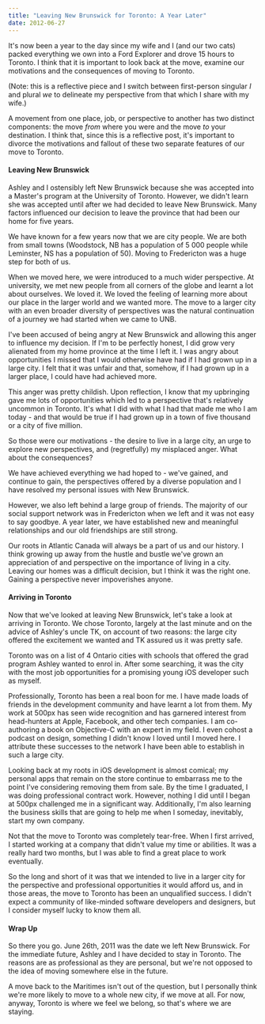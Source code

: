 ```yaml
---
title: "Leaving New Brunswick for Toronto: A Year Later"
date: 2012-06-27
---
```



It's now been a year to the day since my wife and I (and our two cats) packed everything we own into a Ford Explorer and drove 15 hours to Toronto. I think that it is important to look back at the move, examine our motivations and the consequences of moving to Toronto.





(Note: this is a reflective piece and I switch between first-person singular _I_ and plural _we_ to delineate my perspective from that which I share with my wife.)

A movement from one place, job, or perspective to another has two distinct components: the move _from_ where you were and the move _to_ your destination. I think that, since this is a reflective post, it's important to divorce the motivations and fallout of these two separate features of our move to Toronto.

#### Leaving New Brunswick

Ashley and I ostensibly left New Brunswick because she was accepted into a Master's program at the University of Toronto. However, we didn't learn she was accepted until after we had decided to leave New Brunswick. Many factors influenced our decision to leave the province that had been our home for five years.

We have known for a few years now that we are city people. We are both from small towns (Woodstock, NB has a population of 5 000 people while Leminster, NS has a population of 50). Moving to Fredericton was a huge step for both of us.

When we moved here, we were introduced to a much wider perspective. At university, we met new people from all corners of the globe and learnt a lot about ourselves. We loved it. We loved the feeling of learning more about our place in the larger world and we wanted more. The move to a larger city with an even broader diversity of perspectives was the natural continuation of a journey we had started when we came to UNB.

I've been accused of being angry at New Brunswick and allowing this anger to influence my decision. If I'm to be perfectly honest, I did grow very alienated from my home province at the time I left it. I was angry about opportunities I missed that I would otherwise have had if I had grown up in a large city. I felt that it was unfair and that, somehow, if I had grown up in a larger place, I could have had achieved more.

This anger was pretty childish. Upon reflection, I know that my upbringing gave me lots of opportunities which led to a perspective that's relatively uncommon in Toronto. It's what I did with what I had that made me who I am today - and that would be true if I had grown up in a town of five thousand or a city of five million.

So those were our motivations - the desire to live in a large city, an urge to explore new perspectives, and (regretfully) my misplaced anger. What about the consequences?

We have achieved everything we had hoped to - we've gained, and continue to gain, the perspectives offered by a diverse population and I have resolved my personal issues with New Brunswick.

However, we also left behind a large group of friends. The majority of our social support network was in Fredericton when we left and it was not easy to say goodbye. A year later, we have established new and meaningful relationships and our old friendships are still strong.

Our roots in Atlantic Canada will always be a part of us and our history. I think growing up away from the hustle and bustle we've grown an appreciation of and perspective on the importance of living in a city. Leaving our homes was a difficult decision, but I think it was the right one. Gaining a perspective never impoverishes anyone.

#### Arriving in Toronto

Now that we've looked at leaving New Brunswick, let's take a look at arriving in Toronto. We chose Toronto, largely at the last minute and on the advice of Ashley's uncle TK, on account of two reasons: the large city offered the excitement we wanted and TK assured us it was pretty safe.

Toronto was on a list of 4 Ontario cities with schools that offered the grad program Ashley wanted to enrol in. After some searching, it was the city with the most job opportunities for a promising young iOS developer such as myself.

Professionally, Toronto has been a real boon for me. I have made loads of friends in the development community and have learnt a lot from them. My work at 500px has seen wide recognition and has garnered interest from head-hunters at Apple, Facebook, and other tech companies. I am co-authoring a book on Objective-C with an expert in my field. I even cohost a podcast on design, something I didn't know I loved until I moved here. I attribute these successes to the network I have been able to establish in such a large city.

Looking back at my roots in iOS development is almost comical; my personal apps that remain on the store continue to embarrass me to the point I've considering removing them from sale. By the time I graduated, I was doing professional contract work. However, nothing I did until I began at 500px challenged me in a significant way. Additionally, I'm also learning the business skills that are going to help me when I someday, inevitably, start my own company.

Not that the move to Toronto was completely tear-free. When I first arrived, I started working at a company that didn't value my time or abilities. It was a really hard two months, but I was able to find a great place to work eventually.

So the long and short of it was that we intended to live in a larger city for the perspective and professional opportunities it would afford us, and in those areas, the move to Toronto has been an unqualified success. I didn't expect a community of like-minded software developers and designers, but I consider myself lucky to know them all.

#### Wrap Up

So there you go. June 26th, 2011 was the date we left New Brunswick. For the immediate future, Ashley and I have decided to stay in Toronto. The reasons are as professional as they are personal, but we're not opposed to the idea of moving somewhere else in the future.

A move back to the Maritimes isn't out of the question, but I personally think we're more likely to move to a whole new city, if we move at all. For now, anyway, Toronto is where we feel we belong, so that's where we are staying.


  
